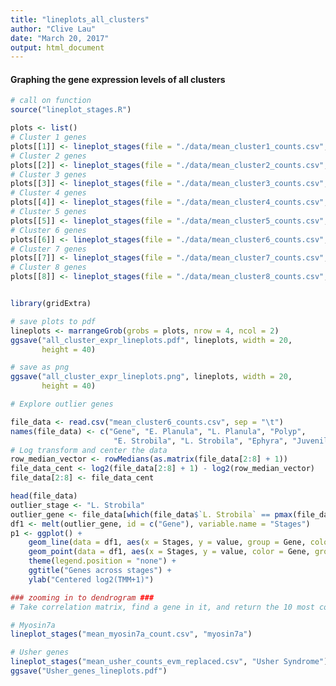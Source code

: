 ```yaml
---
title: "lineplots_all_clusters"
author: "Clive Lau"
date: "March 20, 2017"
output: html_document
---
```

#### Graphing the gene expression levels of all clusters
```r
# call on function
source("lineplot_stages.R")

plots <- list()
# Cluster 1 genes
plots[[1]] <- lineplot_stages(file = "./data/mean_cluster1_counts.csv", "Cluster 1")
# Cluster 2 genes
plots[[2]] <- lineplot_stages(file = "./data/mean_cluster2_counts.csv", "Cluster 2")
# Cluster 3 genes
plots[[3]] <- lineplot_stages(file = "./data/mean_cluster3_counts.csv", "Cluster 3")
# Cluster 4 genes
plots[[4]] <- lineplot_stages(file = "./data/mean_cluster4_counts.csv", "Cluster 4")
# Cluster 5 genes
plots[[5]] <- lineplot_stages(file = "./data/mean_cluster5_counts.csv", "Cluster 5")
# Cluster 6 genes
plots[[6]] <- lineplot_stages(file = "./data/mean_cluster6_counts.csv", "Cluster 6")
# Cluster 7 genes
plots[[7]] <- lineplot_stages(file = "./data/mean_cluster7_counts.csv", "Cluster 7")
# Cluster 8 genes
plots[[8]] <- lineplot_stages(file = "./data/mean_cluster8_counts.csv", "Cluster 8")


library(gridExtra)

# save plots to pdf
lineplots <- marrangeGrob(grobs = plots, nrow = 4, ncol = 2)
ggsave("all_cluster_expr_lineplots.pdf", lineplots, width = 20,
       height = 40)

# save as png
ggsave("all_cluster_expr_lineplots.png", lineplots, width = 20,
       height = 40)

```


```r
# Explore outlier genes

file_data <- read.csv("mean_cluster6_counts.csv", sep = "\t")
names(file_data) <- c("Gene", "E. Planula", "L. Planula", "Polyp",
                       "E. Strobila", "L. Strobila", "Ephyra", "Juvenile")
# Log transform and center the data 
row_median_vector <- rowMedians(as.matrix(file_data[2:8] + 1))
file_data_cent <- log2(file_data[2:8] + 1) - log2(row_median_vector)
file_data[2:8] <- file_data_cent

head(file_data)
outlier_stage <- "L. Strobila"
outlier_gene <- file_data[which(file_data$`L. Strobila` == pmax(file_data$`L. Strobila`)), ]
df1 <- melt(outlier_gene, id = c("Gene"), variable.name = "Stages")
p1 <- ggplot() +
    geom_line(data = df1, aes(x = Stages, y = value, group = Gene, color = Gene)) +
    geom_point(data = df1, aes(x = Stages, y = value, color = Gene, group = Gene), size = 0.5) +
    theme(legend.position = "none") +
    ggtitle("Genes across stages") +
    ylab("Centered log2(TMM+1)")
```


```r
### zooming in to dendrogram ###
# Take correlation matrix, find a gene in it, and return the 10 most correlated genes

```

```r
# Myosin7a
lineplot_stages("mean_myosin7a_count.csv", "myosin7a")

# Usher genes
lineplot_stages("mean_usher_counts_evm_replaced.csv", "Usher Syndrome")
ggsave("Usher_genes_lineplots.pdf")
```
